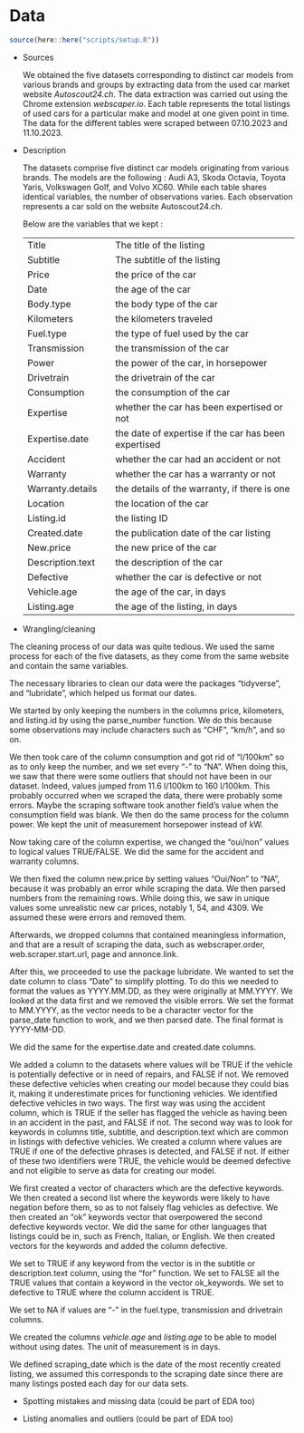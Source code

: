 # Data

```r
source(here::here("scripts/setup.R"))
```

-   Sources

    We obtained the five datasets corresponding to distinct car models from various brands and groups by extracting data from the used car market website *Autoscout24.ch*. The data extraction was carried out using the Chrome extension *webscaper.io*. Each table represents the total listings of used cars for a particular make and model at one given point in time. The data for the different tables were scraped between 07.10.2023 and 11.10.2023.

-   Description

    The datasets comprise five distinct car models originating from various brands. The models are the following : Audi A3, Skoda Octavia, Toyota Yaris, Volkswagen Golf, and Volvo XC60. While each table shares identical variables, the number of observations varies. Each observation represents a car sold on the website Autoscout24.ch.

    Below are the variables that we kept :

    +--------------------------+------------------------------------------------------+
    | Title                    | The title of the listing                             |
    +--------------------------+------------------------------------------------------+
    | Subtitle                 | The subtitle of the listing                          |
    +--------------------------+------------------------------------------------------+
    | Price                    | the price of the car                                 |
    +--------------------------+------------------------------------------------------+
    | Date                     | the age of the car                                   |
    +--------------------------+------------------------------------------------------+
    | Body.type                | the body type of the car                             |
    +--------------------------+------------------------------------------------------+
    | Kilometers               | the kilometers traveled                              |
    +--------------------------+------------------------------------------------------+
    | Fuel.type                | the type of fuel used by the car                     |
    +--------------------------+------------------------------------------------------+
    | Transmission             | the transmission of the car                          |
    +--------------------------+------------------------------------------------------+
    | Power                    | the power of the car, in horsepower                  |
    +--------------------------+------------------------------------------------------+
    | Drivetrain               | the drivetrain of the car                            |
    +--------------------------+------------------------------------------------------+
    | Consumption              | the consumption of the car                           |
    +--------------------------+------------------------------------------------------+
    | Expertise                | whether the car has been expertised or not           |
    +--------------------------+------------------------------------------------------+
    | Expertise.date           | the date of expertise if the car has been expertised |
    +--------------------------+------------------------------------------------------+
    | Accident                 | whether the car had an accident or not               |
    +--------------------------+------------------------------------------------------+
    | Warranty                 | whether the car has a warranty or not                |
    +--------------------------+------------------------------------------------------+
    | Warranty.details         | the details of the warranty, if there is one         |
    +--------------------------+------------------------------------------------------+
    | Location                 | the location of the car                              |
    +--------------------------+------------------------------------------------------+
    | Listing.id               | the listing ID                                       |
    +--------------------------+------------------------------------------------------+
    | Created.date             | the publication date of the car listing              |
    +--------------------------+------------------------------------------------------+
    | New.price                | the new price of the car                             |
    +--------------------------+------------------------------------------------------+
    | Description.text         | the description of the car                           |
    +--------------------------+------------------------------------------------------+
    | Defective                | whether the car is defective or not                  |
    +--------------------------+------------------------------------------------------+
    | Vehicle.age              | the age of the car, in days                          |
    +--------------------------+------------------------------------------------------+
    | Listing.age              | the age of the listing, in days                      |
    +--------------------------+------------------------------------------------------+

-   Wrangling/cleaning

The cleaning process of our data was quite tedious. We used the same process for each of the five datasets, as they come from the same website and contain the same variables. 

The necessary libraries to clean our data were the packages "tidyverse", and "lubridate", which helped us format our dates. 

We started by only keeping the numbers in the columns price, kilometers, and listing.id by using the parse_number function. We do this because some observations may include characters such as "CHF", "km/h", and so on. 

We then took care of the column consumption and got rid of "l/100km" so as to only keep the number, and we set every "-" to "NA". When doing this, we saw that there were some outliers that should not have been in our dataset. Indeed, values jumped from 11.6 l/100km to 160 l/100km. This probably occurred when we scraped the data, there were probably some errors. Maybe the scraping software took another field's value when the consumption field was blank. We then do the same process for the column power. We kept the unit of measurement horsepower instead of kW.

Now taking care of the column expertise, we changed the "oui/non" values to logical values TRUE/FALSE. We did the same for the accident and warranty columns.

We then fixed the column new.price by setting values "Oui/Non" to "NA", because it was probably an error while scraping the data. We then parsed numbers from the remaining rows. While doing this, we saw in unique values some unrealistic new car prices, notably 1, 54, and 4309. We assumed these were errors and removed them. 

Afterwards, we dropped columns that contained meaningless information, and that are a result of scraping the data, such as webscraper.order, web.scraper.start.url, page and annonce.link. 

After this, we proceeded to use the package lubridate. We wanted to set the date column to class "Date" to simplify plotting. To do this we needed to format the values as YYYY.MM.DD, as they were originally at MM.YYYY. We looked at the data first and we removed the visible errors. We set the format to MM.YYYY, as the vector needs to be a character vector for the parse_date function to work, and we then parsed date. The final format is YYYY-MM-DD. 

We did the same for the expertise.date and created.date columns. 

We added a column to the datasets where values will be TRUE if the vehicle is potentially defective or in need of repairs, and FALSE if not. We removed these defective vehicles when creating our model because they could bias it, making it underestimate prices for functioning vehicles. We identified defective vehicles in two ways. The first way was using the accident column, which is TRUE if the seller has flagged the vehicle as having been in an accident in the past, and FALSE if not. The second way was to look for keywords in columns title, subtitle, and description.text which are common in listings with defective vehicles. We created a column where values are TRUE if one of the defective phrases is detected, and FALSE if not. If either of these two identifiers were TRUE, the vehicle would be deemed defective and not eligible to serve as data for creating our model.

We first created a vector of characters which are the defective keywords. We then created a second list where the keywords were likely to have negation before them, so as to not falsely flag vehicles as defective. We then created an "ok" keywords vector that overpowered the second defective keywords vector. We did the same for other languages that listings could be in, such as French, Italian, or English. We then created vectors for the keywords and added the column defective. 

We set to TRUE if any keyword from the vector is in the subtitle or description.text column, using the "for" function. We set to FALSE all the TRUE values that contain a keyword in the vector ok_keywords. We set to defective to TRUE where the column accident is TRUE. 

We set to NA if values are "-" in the fuel.type, transmission and drivetrain columns.

We created the columns *vehicle.age* and *listing.age* to be able to model without using dates. The unit of measurement is in days.

We defined scraping_date which is the date of the most recently created listing, we assumed this corresponds to the scraping date since there are many listings posted each day for our data sets.

-   Spotting mistakes and missing data (could be part of EDA too)

-   Listing anomalies and outliers (could be part of EDA too)
